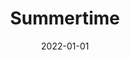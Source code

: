 ---
cover: "./image.png"
date: "2022-01-01"
title: "Summertime"
defer: false
slug: "/summertime"
areas: 
   - .
---